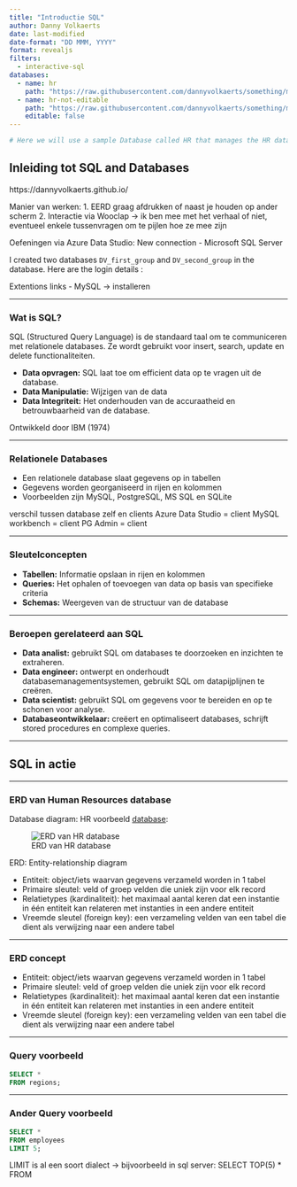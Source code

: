 ```yaml
---
title: "Introductie SQL"
author: Danny Volkaerts
date: last-modified
date-format: "DD MMM, YYYY" 
format: revealjs
filters:
  - interactive-sql
databases:
  - name: hr
    path: "https://raw.githubusercontent.com/dannyvolkaerts/something/main/hr.sql"
  - name: hr-not-editable
    path: "https://raw.githubusercontent.com/dannyvolkaerts/something/main/hr.sql"
    editable: false
---
```



```r
# Here we will use a sample Database called HR that manages the HR data of the small businesses which is collected from [www.sqltutorial.org](https://www.sqltutorial.org/sql-sample-database/). And to create the database, a SQLite script file was used when rendering the document. Read the [extension docs](https://github.com/shafayetShafee/interactive-sql#using) for details.
```


## Inleiding tot SQL and Databases

:::{.notes}

https://dannyvolkaerts.github.io/

Manier van werken:
1. EERD graag afdrukken of naast je houden op ander scherm
2. Interactie via Wooclap -> ik ben mee met het verhaal of niet, eventueel enkele tussenvragen om te pijlen hoe ze mee zijn

Oefeningen via Azure Data Studio:
New connection - Microsoft SQL Server

I created two databases `DV_first_group` and `DV_second_group` in the database. Here are the login details :\


Extentions links - MySQL -> installeren

:::

---

### Wat is SQL?

SQL (Structured Query Language) is de standaard taal om te communiceren met relationele databases. Ze wordt gebruikt voor insert, search, update en delete functionaliteiten.


- **Data opvragen:** SQL laat toe om efficient data op te vragen uit de database.
- **Data Manipulatie:** Wijzigen van de data
- **Data Integriteit:** Het onderhouden van de accuraatheid en betrouwbaarheid van de database.

Ontwikkeld door IBM (1974)

---

### Relationele Databases

- Een relationele database slaat gegevens op in tabellen
- Gegevens worden georganiseerd in rijen en kolommen
- Voorbeelden zijn MySQL, PostgreSQL, MS SQL en SQLite

:::{.notes}
verschil tussen database zelf en clients
Azure Data Studio = client
MySQL workbench = client
PG Admin = client
:::

---

### Sleutelconcepten

- **Tabellen:** Informatie opslaan in rijen en kolommen
- **Queries:** Het ophalen of toevoegen van data op basis van specifieke criteria
- **Schemas:** Weergeven van de structuur van de database

---

### Beroepen gerelateerd aan SQL

- **Data analist:** gebruikt SQL om databases te doorzoeken en inzichten te extraheren.
- **Data engineer:** ontwerpt en onderhoudt databasemanagementsystemen, gebruikt SQL om datapijplijnen te creëren.
- **Data scientist:** gebruikt SQL om gegevens voor te bereiden en op te schonen voor analyse.
- **Databaseontwikkelaar:** creëert en optimaliseert databases, schrijft stored procedures en complexe queries.

---

## SQL in actie

---

### ERD van Human Resources database

Database diagram: HR voorbeeld [database](sql_course_images/hr-SQL-Sample-Database-Schema.pdf): <!-- [SQL tutorial](https://www.sqltutorial.org/sql-sample-database/){preview-link="true" style="text-align: center"} -->

![ERD van HR database](sql_course_images/hr-SQL-Sample-Database-Schema.png){#fig-erd-hr}

:::{.notes}
ERD: Entity-relationship diagram

* Entiteit: object/iets waarvan gegevens verzameld worden in 1 tabel\
* Primaire sleutel: veld of groep velden die uniek zijn voor elk record\
* Relatietypes (kardinaliteit): het maximaal aantal keren dat een instantie in één entiteit kan relateren met instanties in een andere entiteit\
* Vreemde sleutel (foreign key): een verzameling velden van een tabel die dient als verwijzing naar een andere tabel\

:::

---

### ERD concept

* Entiteit: object/iets waarvan gegevens verzameld worden in 1 tabel
* Primaire sleutel: veld of groep velden die uniek zijn voor elk record
* Relatietypes (kardinaliteit): het maximaal aantal keren dat een instantie in één entiteit kan relateren met instanties in een andere entiteit
* Vreemde sleutel (foreign key): een verzameling velden van een tabel die dient als verwijzing naar een andere tabel

---

### Query voorbeeld

```.sql
SELECT *
FROM regions;
```


---

### Ander Query voorbeeld

```.sql
SELECT * 
FROM employees 
LIMIT 5;
```

:::{.notes}
LIMIT is al een soort dialect -> bijvoorbeeld in sql server: SELECT TOP(5) * FROM
:::

